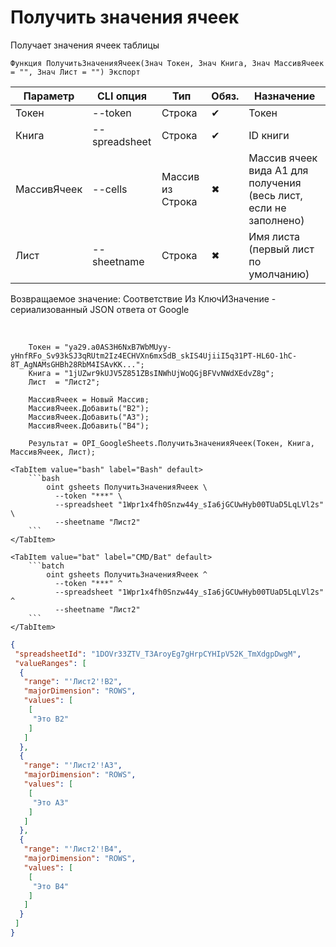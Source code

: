 ﻿---
sidebar_position: 3
description: Получить значения ячеек и другие функции для работы с Google Sheets в Открытом пакете интеграций - бесплатной open-source библиотеке интеграций для 1С:Предприятие 8, OneScript и CLI
keywords: [1C, 1С, 1С:Предприятие, 1С:Предприятие 8.3, API, Интеграция, Сервисы, Обмен, OneScript, CLI, Google Sheets]
---


# Получить значения ячеек
 Получает значения ячеек таблицы



`Функция ПолучитьЗначенияЯчеек(Знач Токен, Знач Книга, Знач МассивЯчеек = "", Знач Лист = "") Экспорт`

  | Параметр | CLI опция | Тип | Обяз. | Назначение |
  |-|-|-|-|-|
  | Токен | --token | Строка | &#x2714; | Токен |
  | Книга | --spreadsheet | Строка | &#x2714; | ID книги |
  | МассивЯчеек | --cells | Массив из Строка | &#x2716; | Массив ячеек вида А1 для получения (весь лист, если не заполнено) |
  | Лист | --sheetname | Строка | &#x2716; | Имя листа (первый лист по умолчанию) |

  
  Возвращаемое значение:   Соответствие Из КлючИЗначение - сериализованный JSON ответа от Google

<br/>




```bsl title="Пример использования для 1С:Предприятие/OneScript"
    Токен = "ya29.a0AS3H6NxB7WbMUyy-yHnfRFo_Sv93kSJ3qRUtm2Iz4ECHVXn6mxSdB_skIS4UjiiI5q31PT-HL6O-1hC-8T_AgNAMsGHBh28RbM4ISAvKK...";
    Книга = "1jUZwr9kUJV5Z851ZBsINWhUjWoQGjBFVvNWdXEdvZ8g";
    Лист  = "Лист2";

    МассивЯчеек = Новый Массив;
    МассивЯчеек.Добавить("B2");
    МассивЯчеек.Добавить("A3");
    МассивЯчеек.Добавить("B4");

    Результат = OPI_GoogleSheets.ПолучитьЗначенияЯчеек(Токен, Книга, МассивЯчеек, Лист);
```
    

 <Tabs>
  
    <TabItem value="bash" label="Bash" default>
        ```bash
            oint gsheets ПолучитьЗначенияЯчеек \
              --token "***" \
              --spreadsheet "1Wpr1x4fh0Snzw44y_sIa6jGCUwHyb00TUaD5LqLVl2s" \
              --sheetname "Лист2"
        ```
    </TabItem>
  
    <TabItem value="bat" label="CMD/Bat" default>
        ```batch
            oint gsheets ПолучитьЗначенияЯчеек ^
              --token "***" ^
              --spreadsheet "1Wpr1x4fh0Snzw44y_sIa6jGCUwHyb00TUaD5LqLVl2s" ^
              --sheetname "Лист2"
        ```
    </TabItem>
</Tabs>


```json title="Результат"
{
 "spreadsheetId": "1DOVr33ZTV_T3AroyEg7gHrpCYHIpV52K_TmXdgpDwgM",
 "valueRanges": [
  {
   "range": "'Лист2'!B2",
   "majorDimension": "ROWS",
   "values": [
    [
     "Это B2"
    ]
   ]
  },
  {
   "range": "'Лист2'!A3",
   "majorDimension": "ROWS",
   "values": [
    [
     "Это A3"
    ]
   ]
  },
  {
   "range": "'Лист2'!B4",
   "majorDimension": "ROWS",
   "values": [
    [
     "Это B4"
    ]
   ]
  }
 ]
}
```
